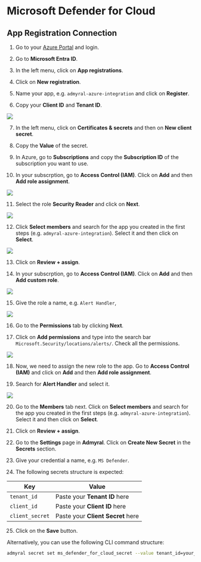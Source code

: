 # Microsoft Defender for Cloud

## App Registration Connection

1. Go to your [Azure Portal](https://portal.azure.com/) and login.

2. Go to **Microsoft Entra ID**.

3. In the left menu, click on **App registrations**.

4. Click on **New registration**.

5. Name your app, e.g. `admyral-azure-integration` and click on **Register**.

6. Copy your **Client ID** and **Tenant ID**.

<img src="/ms_defender_for_cloud1.png" />

7. In the left menu, click on **Certificates & secrets** and then on **New client secret**.

8. Copy the **Value** of the secret.

9. In Azure, go to **Subscriptions** and copy the **Subscription ID** of the subscription you want to use.

10. In your subscrption, go to **Access Control (IAM)**. Click on **Add** and then **Add role assignment**.

<img src="/ms_defender_for_cloud2.png" />

11. Select the role **Security Reader** and click on **Next**.

<img src="/ms_defender_for_cloud3.png" />

12. Click **Select members** and search for the app you created in the first steps (e.g. `admyral-azure-integration`). Select it and then click on **Select**.

<img src="/ms_defender_for_cloud4.png" />

13. Click on **Review + assign**.

14. In your subscrption, go to **Access Control (IAM)**. Click on **Add** and then **Add custom role**.

<img src="/ms_defender_for_cloud5.png" />

15. Give the role a name, e.g. `Alert Handler`,

<img src="/ms_defender_for_cloud6.png" />

16. Go to the **Permissions** tab by clicking **Next**.

17. Click on **Add permissions** and type into the search bar `Microsoft.Security/locations/alerts/`. Check all the permissions.

<img src="/ms_defender_for_cloud7.png" />

18. Now, we need to assign the new role to the app. Go to **Access Control (IAM)** and click on **Add** and then **Add role assignment**.

19. Search for **Alert Handler** and select it.

<img src="/ms_defender_for_cloud8.png" />

20. Go to the **Members** tab next. Click on **Select members** and search for the app you created in the first steps (e.g. `admyral-azure-integration`). Select it and then click on **Select**.

21. Click on **Review + assign**.

22. Go to the **Settings** page in **Admyral**. Click on **Create New Secret** in the **Secrets** section.

23. Give your credential a name, e.g. `MS Defender`.

24. The following secrets structure is expected:

| Key             | Value                             |
| --------------- | --------------------------------- |
| `tenant_id`     | Paste your **Tenant ID** here     |
| `client_id`     | Paste your **Client ID** here     |
| `client_secret` | Paste your **Client Secret** here |

25. Click on the **Save** button.

Alternatively, you can use the following CLI command structure:

```bash
admyral secret set ms_defender_for_cloud_secret --value tenant_id=your_tenant_id --value client_id=your_client_id --value client_secret=your_client_secret
```
